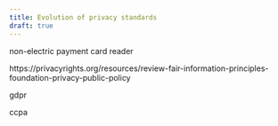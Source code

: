 ```yaml
---
title: Evolution of privacy standards
draft: true
---
```


non-electric payment card reader

https://privacyrights.org/resources/review-fair-information-principles-foundation-privacy-public-policy



gdpr

ccpa
